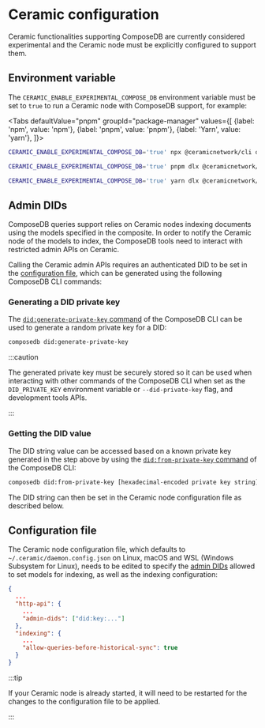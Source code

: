 
# Ceramic configuration

Ceramic functionalities supporting ComposeDB are currently considered
experimental and the Ceramic node must be explicitly configured to support them.

## Environment variable

The `CERAMIC_ENABLE_EXPERIMENTAL_COMPOSE_DB` environment variable must be set to
`true` to run a Ceramic node with ComposeDB support, for example:

<Tabs
  defaultValue="pnpm"
  groupId="package-manager"
  values={[
    {label: 'npm', value: 'npm'},
    {label: 'pnpm', value: 'pnpm'},
    {label: 'Yarn', value: 'yarn'},
  ]}>
  <TabItem value="npm">

```sh
CERAMIC_ENABLE_EXPERIMENTAL_COMPOSE_DB='true' npx @ceramicnetwork/cli daemon
```

  </TabItem>
  <TabItem value="pnpm">

```sh
CERAMIC_ENABLE_EXPERIMENTAL_COMPOSE_DB='true' pnpm dlx @ceramicnetwork/cli daemon
```

  </TabItem>
  <TabItem value="yarn">

```sh
CERAMIC_ENABLE_EXPERIMENTAL_COMPOSE_DB='true' yarn dlx @ceramicnetwork/cli daemon

```

  </TabItem>
</Tabs>

## Admin DIDs

ComposeDB queries support relies on Ceramic nodes indexing documents using the
models specified in the composite. In order to notify the Ceramic node of the
models to index, the ComposeDB tools need to interact with restricted admin APIs
on Ceramic.


Calling the Ceramic admin APIs requires an authenticated DID to be set in the
[configuration file](#configuration-file), which can be generated using the
following ComposeDB CLI commands:

### Generating a DID private key

The
[`did:generate-private-key` command](./api/commands/cli.did.md#composedb-didgenerate-private-key)
of the ComposeDB CLI can be used to generate a random private key for a DID:

```sh
composedb did:generate-private-key
```

:::caution

The generated private key must be securely stored so it can be used when
interacting with other commands of the ComposeDB CLI when set as the
`DID_PRIVATE_KEY` environment variable or `--did-private-key` flag, and
development tools APIs.

:::

### Getting the DID value

The DID string value can be accessed based on a known private key generated in
the step above by using the
[`did:from-private-key` command](./api/commands/cli.did.md#composedb-didfrom-private-key)
of the ComposeDB CLI:

```sh
composedb did:from-private-key [hexadecimal-encoded private key string]
```

The DID string can then be set in the Ceramic node configuration file as
described below.

## Configuration file

The Ceramic node configuration file, which defaults to
`~/.ceramic/daemon.config.json` on Linux, macOS and WSL (Windows Subsystem for
Linux), needs to be edited to specify the [admin DIDs](#admin-dids) allowed to
set models for indexing, as well as the indexing configuration:

```json
{
  ...
  "http-api": {
    ...
    "admin-dids": ["did:key:..."]
  },
  "indexing": {
    ...
    "allow-queries-before-historical-sync": true
  }
}
```

:::tip

If your Ceramic node is already started, it will need to be restarted for the
changes to the configuration file to be applied.

:::
